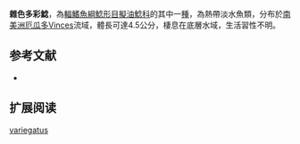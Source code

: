 {{Speciesbox
| name = 雜色多彩鯰
| image = 
| image_width = 250px
| status = NE
| status_system = IUCN3.1
| genus = Microglanis
| species = variegatus
| authority = [[Eigenmann_&_Henn|Eigenmann & Henn]], 1914
| synonyms = 
}}
'''雜色多彩鯰'''，為[[輻鰭魚綱|輻鰭魚綱]][[鯰形目|鯰形目]][[擬油鯰科|擬油鯰科]]的其中一[[種|種]]，為熱帶淡水魚類，分布於[[南美洲|南美洲]][[厄瓜多|厄瓜多]]Vinces流域，體長可達4.5公分，棲息在底層水域，生活習性不明。
==参考文献==
*{{FishBase_species|genus=Microglanis|species=variegatus|year=2015|month=4}}

== 扩展阅读 ==
{{refbegin}}
{{wikispecies-inline|Microglanis variegatus|雜色多彩鯰}}
{{refend}}
{{Taxonbar|from=Q5614140}}

[[Category:多彩鯰屬|variegatus]]